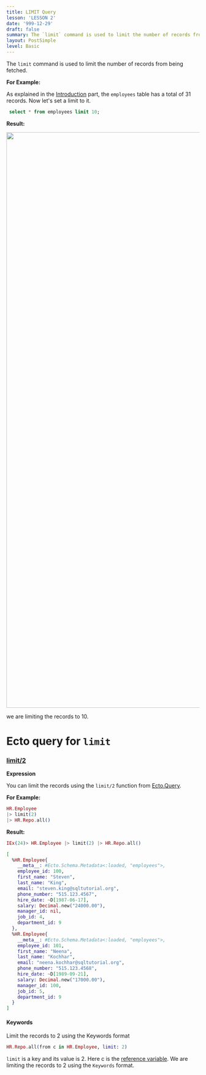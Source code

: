 ```yaml
---
title: LIMIT Query
lesson: 'LESSON 2'
date: '999-12-29'
draft: false
summary: The `limit` command is used to limit the number of records from being fetched.
layout: PostSimple
level: Basic
---
```


The `limit` command is used to limit the number of records from being fetched.

**For Example:**

As explained in the <a href="/blog/Introduction">Introduction</a> part, the `employees` table has a total of 31 records. Now let's set a limit to it.

```SQL
 select * from employees limit 10;
```

**Result:**

<img src="/static/images/Pastedimage20231114101217.png" width="1500" />

we are limiting the records to 10.

# Ecto query for `limit`

### [limit/2](https://hexdocs.pm/ecto/Ecto.Query.html#limit/3)

**Expression**

You can limit the records using the `limit/2` function from [Ecto.Query](https://hexdocs.pm/ecto/Ecto.Query.html).

**For Example:**

```Elixir
HR.Employee
|> limit(2)
|> HR.Repo.all()
```

**Result:**

```Elixir
IEx(24)> HR.Employee |> limit(2) |> HR.Repo.all()

[
  %HR.Employee{
    __meta__: #Ecto.Schema.Metadata<:loaded, "employees">,
    employee_id: 100,
    first_name: "Steven",
    last_name: "King",
    email: "steven.king@sqltutorial.org",
    phone_number: "515.123.4567",
    hire_date: ~D[1987-06-17],
    salary: Decimal.new("24000.00"),
    manager_id: nil,
    job_id: 4,
    department_id: 9
  },
  %HR.Employee{
    __meta__: #Ecto.Schema.Metadata<:loaded, "employees">,
    employee_id: 101,
    first_name: "Neena",
    last_name: "Kochhar",
    email: "neena.kochhar@sqltutorial.org",
    phone_number: "515.123.4568",
    hire_date: ~D[1989-09-21],
    salary: Decimal.new("17000.00"),
    manager_id: 100,
    job_id: 5,
    department_id: 9
  }
]
```

#### Keywords

Limit the records to 2 using the Keywords format

```Elixir
HR.Repo.all(from c in HR.Employee, limit: 2)
```

`limit` is a key and its value is 2. Here c is the <a href="/blog/Aliases in Ecto">reference variable</a>. We are limiting the records to 2 using the `Keywords` format.
